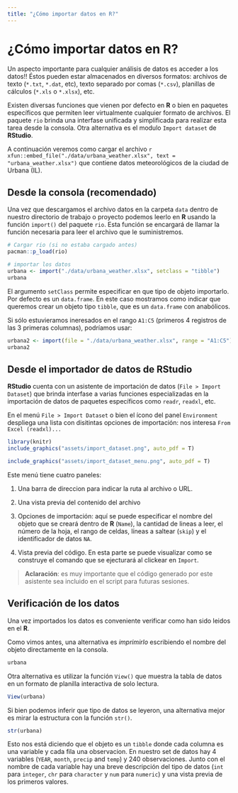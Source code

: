 ```yaml
---
title: "¿Cómo importar datos en R?"
---
```


# ¿Cómo importar datos en R? {#como_importar_datos_en_R}

Un aspecto importante para cualquier análisis de datos es acceder a los datos!! Éstos pueden estar almacenados en diversos formatos: archivos de texto (`*.txt`, `*.dat`, etc), texto separado por comas (`*.csv`), planillas de cálculos (`*.xls` o `*.xlsx`), etc. 

Existen diversas funciones que vienen por defecto en **R** o bien en paquetes específicos que permiten leer virtualmente cualquier formato de archivos. El paquete `rio` brinda una interfase unificada y simplificada para realizar esta tarea desde la consola. Otra alternativa es el modulo `Import dataset` de **RStudio**.

A continuación veremos como cargar el archivo `r xfun::embed_file("./data/urbana_weather.xlsx", text = "urbana_weather.xlsx")` que contiene datos meteorológicos de la ciudad de Urbana (IL). 

## Desde la consola (recomendado)

Una vez que descargamos el archivo datos en la carpeta `data` dentro de nuestro directorio de trabajo o proyecto podemos leerlo en **R** usando la función `import()` del paquete `rio`. Esta función se encargará de llamar la función necesaria para leer el archivo que le suministremos.

```r
# Cargar rio (si no estaba cargado antes)
pacman::p_load(rio)

# importar los datos
urbana <- import("./data/urbana_weather.xlsx", setclass = "tibble")
urbana
```

El argumento `setClass` permite especificar en que tipo de objeto importarlo. Por defecto es un `data.frame`. En este caso mostramos como indicar que queremos crear un objeto tipo `tibble`, que es un `data.frame` con anabólicos. 

Si sólo estuvieramos ineresados en el rango `A1:C5` (primeros 4 registros de las 3 primeras columnas), podríamos usar:

```r
urbana2 <- import(file = "./data/urbana_weather.xlsx", range = "A1:C5")
urbana2
```


## Desde el importador de datos de **RStudio**

**RStudio** cuenta con un asistente de importación de datos (`File > Import Dataset`) que brinda interfase a varias funciones especializadas en la importación de datos de paquetes específicos como `readr`, `readxl`, etc. 

En el menú `File > Import Dataset` o bien el ícono del panel `Environment` despliega una lista con disitintas opciones de importación: nos interesa `From Excel (readxl)...` 

```r
library(knitr)
include_graphics("assets/import_dataset.png", auto_pdf = T)
```

```r
include_graphics("assets/import_dataset_menu.png", auto_pdf = T)
```

Este menú tiene cuatro paneles:

1. Una barra de direccion para indicar la ruta al archivo o URL.

2. Una vista previa del contenido del archivo

3. Opciones de importación: aquí se puede especificar el nombre del objeto que se creará dentro de **R** (`Name`), la cantidad de lineas a leer, el número de la hoja, el rango de celdas, líneas a saltear (`skip`) y el identificador de datos `NA`.

4. Vista previa del código. En esta parte se puede visualizar como se construye el comando que se ejecturará al clickear en `Import`.

> **Aclaración**: es muy importante que el código generado por este asistente sea incluido en el script para futuras sesiones.

## Verificación de los datos

Una vez importados los datos es conveniente verificar como han sido leidos en el **R**. 

Como vimos antes, una alternativa es _imprimirlo_ escribiendo el nombre del objeto directamente en la consola. 

```r
urbana
```

Otra alternativa es utilizar la función `View()` que muestra la tabla de datos en un formato de planilla interactiva de solo lectura.

```r
View(urbana)
```

Si bien podemos inferir que tipo de datos se leyeron, una alternativa mejor es mirar la estructura con la función `str()`.

```r
str(urbana)
```

Esto nos está diciendo que el objeto es un `tibble` donde cada columna es una variable y cada fila una observacion. En nuestro set de datos hay 4 variables (`YEAR`, `month`, `precip` and `temp`) y 240 observaciones. Junto con el nombre de cada variable hay una breve descripción del tipo de datos (`int` para `integer`, `chr` para `character` y `num` para `numeric`) y una vista previa de los primeros valores.
